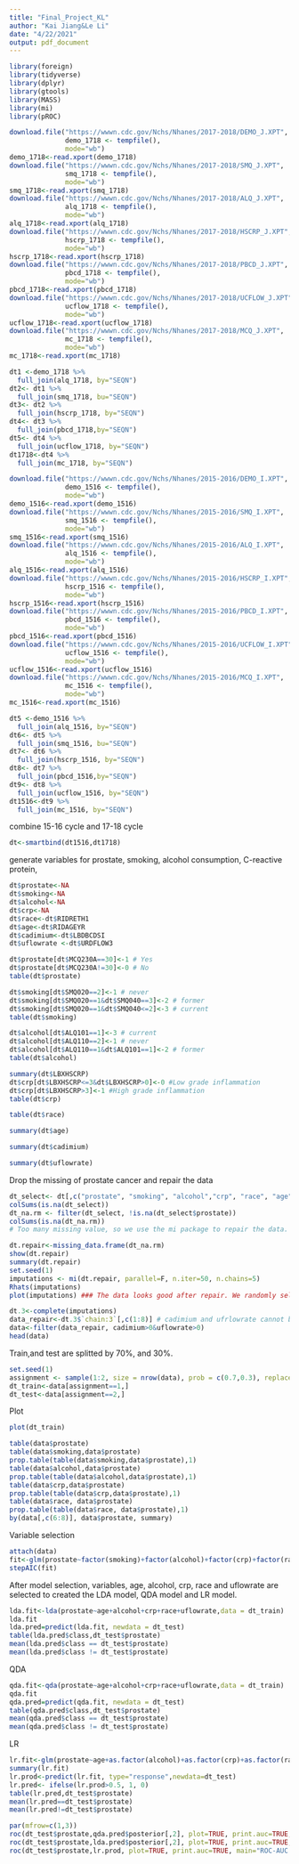 ```yaml
---
title: "Final_Project_KL"
author: "Kai Jiang&Le Li"
date: "4/22/2021"
output: pdf_document
---
```

```r
library(foreign)
library(tidyverse)
library(dplyr)
library(gtools)
library(MASS)
library(mi)
library(pROC)
```

```r
download.file("https://wwwn.cdc.gov/Nchs/Nhanes/2017-2018/DEMO_J.XPT", 
              demo_1718 <- tempfile(), 
              mode="wb")
demo_1718<-read.xport(demo_1718)
download.file("https://wwwn.cdc.gov/Nchs/Nhanes/2017-2018/SMQ_J.XPT", 
              smq_1718 <- tempfile(), 
              mode="wb")
smq_1718<-read.xport(smq_1718)
download.file("https://wwwn.cdc.gov/Nchs/Nhanes/2017-2018/ALQ_J.XPT", 
              alq_1718 <- tempfile(), 
              mode="wb")
alq_1718<-read.xport(alq_1718)
download.file("https://wwwn.cdc.gov/Nchs/Nhanes/2017-2018/HSCRP_J.XPT", 
              hscrp_1718 <- tempfile(), 
              mode="wb")
hscrp_1718<-read.xport(hscrp_1718)
download.file("https://wwwn.cdc.gov/Nchs/Nhanes/2017-2018/PBCD_J.XPT", 
              pbcd_1718 <- tempfile(), 
              mode="wb")
pbcd_1718<-read.xport(pbcd_1718)
download.file("https://wwwn.cdc.gov/Nchs/Nhanes/2017-2018/UCFLOW_J.XPT", 
              ucflow_1718 <- tempfile(), 
              mode="wb")
ucflow_1718<-read.xport(ucflow_1718)
download.file("https://wwwn.cdc.gov/Nchs/Nhanes/2017-2018/MCQ_J.XPT", 
              mc_1718 <- tempfile(), 
              mode="wb")
mc_1718<-read.xport(mc_1718)
```

```r
dt1 <-demo_1718 %>%
  full_join(alq_1718, by="SEQN")
dt2<- dt1 %>%
  full_join(smq_1718, bu="SEQN")
dt3<- dt2 %>%
  full_join(hscrp_1718, by="SEQN")
dt4<- dt3 %>%
  full_join(pbcd_1718,by="SEQN")
dt5<- dt4 %>%
  full_join(ucflow_1718, by="SEQN")
dt1718<-dt4 %>%
  full_join(mc_1718, by="SEQN")
```
```r
download.file("https://wwwn.cdc.gov/Nchs/Nhanes/2015-2016/DEMO_I.XPT", 
              demo_1516 <- tempfile(), 
              mode="wb")
demo_1516<-read.xport(demo_1516)
download.file("https://wwwn.cdc.gov/Nchs/Nhanes/2015-2016/SMQ_I.XPT", 
              smq_1516 <- tempfile(), 
              mode="wb")
smq_1516<-read.xport(smq_1516)
download.file("https://wwwn.cdc.gov/Nchs/Nhanes/2015-2016/ALQ_I.XPT", 
              alq_1516 <- tempfile(), 
              mode="wb")
alq_1516<-read.xport(alq_1516)
download.file("https://wwwn.cdc.gov/Nchs/Nhanes/2015-2016/HSCRP_I.XPT", 
              hscrp_1516 <- tempfile(), 
              mode="wb")
hscrp_1516<-read.xport(hscrp_1516)
download.file("https://wwwn.cdc.gov/Nchs/Nhanes/2015-2016/PBCD_I.XPT", 
              pbcd_1516 <- tempfile(), 
              mode="wb")
pbcd_1516<-read.xport(pbcd_1516)
download.file("https://wwwn.cdc.gov/Nchs/Nhanes/2015-2016/UCFLOW_I.XPT", 
              ucflow_1516 <- tempfile(), 
              mode="wb")
ucflow_1516<-read.xport(ucflow_1516)
download.file("https://wwwn.cdc.gov/Nchs/Nhanes/2015-2016/MCQ_I.XPT", 
              mc_1516 <- tempfile(), 
              mode="wb")
mc_1516<-read.xport(mc_1516)
```

```r
dt5 <-demo_1516 %>%
  full_join(alq_1516, by="SEQN")
dt6<- dt5 %>%
  full_join(smq_1516, bu="SEQN")
dt7<- dt6 %>%
  full_join(hscrp_1516, by="SEQN")
dt8<- dt7 %>%
  full_join(pbcd_1516,by="SEQN")
dt9<- dt8 %>%
  full_join(ucflow_1516, by="SEQN")
dt1516<-dt9 %>%
  full_join(mc_1516, by="SEQN")
```
combine 15-16 cycle and 17-18 cycle
```r
dt<-smartbind(dt1516,dt1718)
```

generate variables for prostate, smoking, alcohol consumption, C-reactive protein, 
```r
dt$prostate<-NA
dt$smoking<-NA
dt$alcohol<-NA
dt$crp<-NA
dt$race<-dt$RIDRETH1
dt$age<-dt$RIDAGEYR
dt$cadimium<-dt$LBDBCDSI
dt$uflowrate <-dt$URDFLOW3

dt$prostate[dt$MCQ230A==30]<-1 # Yes
dt$prostate[dt$MCQ230A!=30]<-0 # No
table(dt$prostate)

dt$smoking[dt$SMQ020==2]<-1 # never
dt$smoking[dt$SMQ020==1&dt$SMQ040==3]<-2 # former
dt$smoking[dt$SMQ020==1&dt$SMQ040<=2]<-3 # current
table(dt$smoking)

dt$alcohol[dt$ALQ101==1]<-3 # current
dt$alcohol[dt$ALQ110==2]<-1 # never
dt$alcohol[dt$ALQ110==1&dt$ALQ101==1]<-2 # former
table(dt$alcohol)

summary(dt$LBXHSCRP)
dt$crp[dt$LBXHSCRP<=3&dt$LBXHSCRP>0]<-0 #Low grade inflammation
dt$crp[dt$LBXHSCRP>3]<-1 #High grade inflammation
table(dt$crp)

table(dt$race)

summary(dt$age)

summary(dt$cadimium)

summary(dt$uflowrate)

```
Drop the missing of prostate cancer and repair the data 
```r
dt_select<- dt[,c("prostate", "smoking", "alcohol","crp", "race", "age", "cadimium", "uflowrate")]
colSums(is.na(dt_select))
dt_na.rm <- filter(dt_select, !is.na(dt_select$prostate))
colSums(is.na(dt_na.rm))
# Too many missing value, so we use the mi package to repair the data. 
```

```r
dt.repair<-missing_data.frame(dt_na.rm)
show(dt.repair)
summary(dt.repair)
set.seed(1)
imputations <- mi(dt.repair, parallel=F, n.iter=50, n.chains=5)
Rhats(imputations)
plot(imputations) ### The data looks good after repair. We randomly select the thrid 3 as our data for the future project. 
```
```r
dt.3<-complete(imputations)
data_repair<-dt.3$`chain:3`[,c(1:8)] # cadimium and ufrlowrate cannot be less than 0, so observations less than 0 should be removed.
data<-filter(data_repair, cadimium>0&uflowrate>0)
head(data)
```
Train,and test are splitted by 70%, and 30%. 
```r
set.seed(1)
assignment <- sample(1:2, size = nrow(data), prob = c(0.7,0.3), replace = T)
dt_train<-data[assignment==1,]
dt_test<-data[assignment==2,]
```

Plot
```r
plot(dt_train)
```
```r
table(data$prostate)
table(data$smoking,data$prostate)
prop.table(table(data$smoking,data$prostate),1)
table(data$alcohol,data$prostate)
prop.table(table(data$alcohol,data$prostate),1)
table(data$crp,data$prostate)
prop.table(table(data$crp,data$prostate),1)
table(data$race, data$prostate)
prop.table(table(data$race, data$prostate),1)
by(data[,c(6:8)], data$prostate, summary)
```

Variable selection
```r
attach(data)
fit<-glm(prostate~factor(smoking)+factor(alcohol)+factor(crp)+factor(race)+age+cadimium+uflowrate, family = binomial,data = dt_train)
stepAIC(fit)
```
After model selection, variables, age, alcohol, crp, race and uflowrate are selected to created the LDA model, QDA model and LR model.
```r
lda.fit<-lda(prostate~age+alcohol+crp+race+uflowrate,data = dt_train)
lda.fit
lda.pred=predict(lda.fit, newdata = dt_test)
table(lda.pred$class,dt_test$prostate)
mean(lda.pred$class == dt_test$prostate)
mean(lda.pred$class != dt_test$prostate)
```
QDA
```r
qda.fit<-qda(prostate~age+alcohol+crp+race+uflowrate,data = dt_train)
qda.fit
qda.pred=predict(qda.fit, newdata = dt_test)
table(qda.pred$class,dt_test$prostate)
mean(qda.pred$class == dt_test$prostate)
mean(qda.pred$class != dt_test$prostate)
```
LR
```r
lr.fit<-glm(prostate~age+as.factor(alcohol)+as.factor(crp)+as.factor(race)+uflowrate, family = binomial, data = dt_train)
summary(lr.fit)
lr.prod<-predict(lr.fit, type="response",newdata=dt_test)
lr.pred<- ifelse(lr.prod>0.5, 1, 0)
table(lr.pred,dt_test$prostate)
mean(lr.pred==dt_test$prostate)
mean(lr.pred!=dt_test$prostate)
```

```r
par(mfrow=c(1,3))
roc(dt_test$prostate,qda.pred$posterior[,2], plot=TRUE, print.auc=TRUE, main="ROC-AUC for QDA Model",ylim=c(0,1.5))
roc(dt_test$prostate,lda.pred$posterior[,2], plot=TRUE, print.auc=TRUE, main="ROC-AUC for LDA Model",ylim=c(0,1.5))
roc(dt_test$prostate,lr.prod, plot=TRUE, print.auc=TRUE, main="ROC-AUC for LR Model", ylim=c(0,1.5))
```